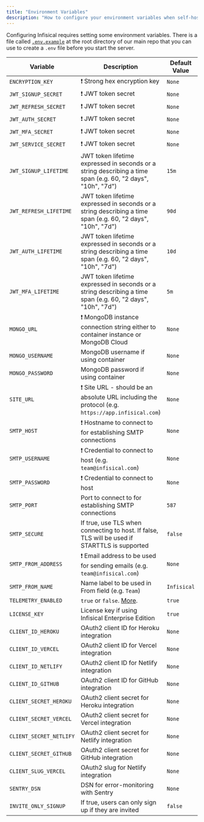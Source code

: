 ```yaml
---
title: "Environment Variables"
description: "How to configure your environment variables when self-hosting Infisical."
---
```


Configuring Infisical requires setting some environment variables. There is a file called [`.env.example`](https://github.com/Infisical/infisical/blob/main/.env.example) at the root directory of our main repo that you can use to create a `.env` file before you start the server.

| Variable                | Description                                                                                                 | Default Value |
| ----------------------- | ----------------------------------------------------------------------------------------------------------- | ------------- |
| `ENCRYPTION_KEY`        | ❗️ Strong hex encryption key                                                                               | `None`        |
| `JWT_SIGNUP_SECRET`     | ❗️ JWT token secret                                                                                        | `None`        |
| `JWT_REFRESH_SECRET`    | ❗️ JWT token secret                                                                                        | `None`        |
| `JWT_AUTH_SECRET`       | ❗️ JWT token secret                                                                                        | `None`        |
| `JWT_MFA_SECRET`        | ❗️ JWT token secret                                                                                        | `None`        |
| `JWT_SERVICE_SECRET`    | ❗️ JWT token secret                                                                                        | `None`        |
| `JWT_SIGNUP_LIFETIME`   | JWT token lifetime expressed in seconds or a string describing a time span (e.g. 60, "2 days", "10h", "7d") | `15m`         |
| `JWT_REFRESH_LIFETIME`  | JWT token lifetime expressed in seconds or a string describing a time span (e.g. 60, "2 days", "10h", "7d") | `90d`         |
| `JWT_AUTH_LIFETIME`     | JWT token lifetime expressed in seconds or a string describing a time span (e.g. 60, "2 days", "10h", "7d") | `10d`         |
| `JWT_MFA_LIFETIME`      | JWT token lifetime expressed in seconds or a string describing a time span (e.g. 60, "2 days", "10h", "7d") | `5m`          |
| `MONGO_URL`             | ❗️ MongoDB instance connection string either to container instance or MongoDB Cloud                        | `None`        |
| `MONGO_USERNAME`        | MongoDB username if using container                                                                         | `None`        |
| `MONGO_PASSWORD`        | MongoDB password if using container                                                                         | `None`        |
| `SITE_URL`              | ❗️ Site URL - should be an absolute URL including the protocol (e.g. `https://app.infisical.com`)          | `None`        |
| `SMTP_HOST`             | ❗️ Hostname to connect to for establishing SMTP connections                                                | `None`        |
| `SMTP_USERNAME`         | ❗️ Credential to connect to host (e.g. `team@infisical.com`)                                               | `None`        |
| `SMTP_PASSWORD`         | ❗️ Credential to connect to host                                                                           | `None`        |
| `SMTP_PORT`             | Port to connect to for establishing SMTP connections                                                        | `587`         |
| `SMTP_SECURE`           | If true, use TLS when connecting to host. If false, TLS will be used if STARTTLS is supported               | `false`       |
| `SMTP_FROM_ADDRESS`     | ❗️ Email address to be used for sending emails (e.g. `team@infisical.com`)                                 | `None`        |
| `SMTP_FROM_NAME`        | Name label to be used in From field (e.g. `Team`)                                                           | `Infisical`   |
| `TELEMETRY_ENABLED`     | `true` or `false`. [More](../overview).                                                                     | `true`        |
| `LICENSE_KEY`           | License key if using Infisical Enterprise Edition                                                           | `true`        |
| `CLIENT_ID_HEROKU`      | OAuth2 client ID for Heroku integration                                                                     | `None`        |
| `CLIENT_ID_VERCEL`      | OAuth2 client ID for Vercel integration                                                                     | `None`        |
| `CLIENT_ID_NETLIFY`     | OAuth2 client ID for Netlify integration                                                                    | `None`        |
| `CLIENT_ID_GITHUB`      | OAuth2 client ID for GitHub integration                                                                     | `None`        |
| `CLIENT_SECRET_HEROKU`  | OAuth2 client secret for Heroku integration                                                                 | `None`        |
| `CLIENT_SECRET_VERCEL`  | OAuth2 client secret for Vercel integration                                                                 | `None`        |
| `CLIENT_SECRET_NETLIFY` | OAuth2 client secret for Netlify integration                                                                | `None`        |
| `CLIENT_SECRET_GITHUB`  | OAuth2 client secret for GitHub integration                                                                 | `None`        |
| `CLIENT_SLUG_VERCEL`    | OAuth2 slug for Netlify integration                                                                         | `None`        |
| `SENTRY_DSN`            | DSN for error-monitoring with Sentry                                                                        | `None`        |
| `INVITE_ONLY_SIGNUP`    | If true, users can only sign up if they are invited                                                         | `false`       |
